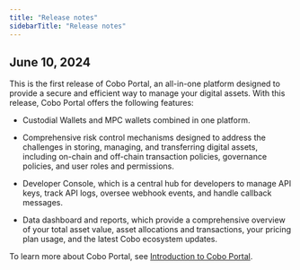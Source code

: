 ```yaml
---
title: "Release notes"
sidebarTitle: "Release notes"
---
```


## June 10, 2024

This is the first release of Cobo Portal, an all-in-one platform designed to provide a secure and efficient way to manage your digital assets. With this release, Cobo Portal offers the following features:

- Custodial Wallets and MPC wallets combined in one platform.
- Comprehensive risk control mechanisms designed to address the challenges in storing, managing, and transferring digital assets, including on-chain and off-chain transaction policies, governance policies, and user roles and permissions.

- Developer Console, which is a central hub for developers to manage API keys, track API logs, oversee webhook events, and handle callback messages. 
- Data dashboard and reports, which provide a comprehensive overview of your total asset value, asset allocations and transactions, your pricing plan usage, and the latest Cobo ecosystem updates.

To learn more about Cobo Portal, see [Introduction to Cobo Portal](/cn/portal/introduction).